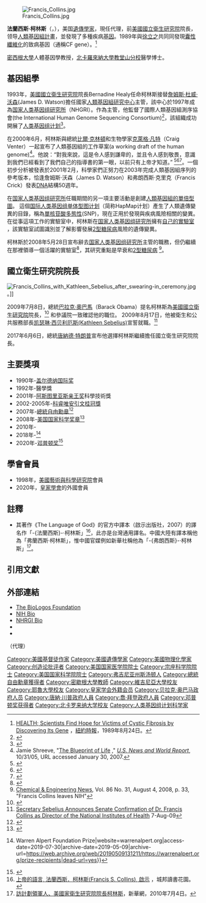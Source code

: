 {{noteTA
|1=zh-hant:法蘭西斯;zh-hans:弗朗西斯;
}}
{{Infobox officeholder
| name        = 弗朗西斯·柯林斯<br/>(Francis Collins)
| image       = Francis Collins official portrait.jpg
| caption     = 柯林斯，于2009年
| office     = {{le|總統科學顧問|Science Advisor to the President}}<br>{{small|代理}}
| president   = [[乔·拜登|乔·拜登]]
| term_start  = 2022年2月18日
| term_end    = 
| predecessor  = [[埃里克·蘭德|埃里克·蘭德]]
| successor   = 
| office2     = 第十六任[[美國國立衛生研究院|美國國立衛生研究院]]院長
| president2   = [[贝拉克·奥巴马|贝拉克·奥巴马]]<br>[[唐納·川普|唐納·川普]]<br>[[乔·拜登|乔·拜登]]
| deputy2      = [[劳伦斯·A·塔巴克|劳伦斯·A·塔巴克]]
| term_start2  = 2009年8月7日
| term_end2    = 2021年12月19日
| predecessor2  = [[瑞纳德·S·金顿|瑞纳德·S·金顿]]{{small|（代理）}}<br>[[曾和礼|曾和礼]]
| successor2   = [[勞倫斯·A·塔巴克|勞倫斯·A·塔巴克]]
|office3     = 第二任[[国家人类基因组研究所|国家人类基因组研究所]]所长
|president3   = [[比尔·克林顿|比尔·克林顿]]<br>[[贝拉克·奥巴马|贝拉克·奥巴马]]
|term_start3  = {{start date|1993}}
|term_end3    = {{end date|2008}}
|predecessor3  = [[迈克尔·M·戈特斯曼|迈克尔·M·戈特斯曼]]{{small|（代理）}}<br>[[詹姆斯·杜威·沃森|詹姆斯·杜威·沃森]]
|successor3   = [[艾伦·古特马赫|艾伦·古特马赫]]{{small|（代理）}}<br>[[埃里克·D·格林|埃里克·D·格林]]
| birth_name  = Francis Sellers Collins
| birth_date  = {{birth date and age|1950|4|14}}
| birth_place = 美国維吉尼亞州[[斯湯頓_(維吉尼亞州)|斯湯頓]]
| death_date  =
| death_place =
| party       = [[民主党_(美国)|民主党 (美国)]]
| spouse      = Diane Baker
| alma_mater  = [[弗吉尼亚大学|弗吉尼亚大学]]<br />[[耶鲁大学|耶鲁大学]]<br />[[北卡羅來納大學教堂山分校|北卡羅來納大學教堂山分校]]
| religion    = [[福音主義|福音主義]]
}}
[[File:Francis_Collins.jpg|thumb]]

'''法蘭西斯·柯林斯'''{{Ref label|a|?|none}}（{{lang-en|'''Francis S. Collins'''}}，{{bd|1950年|4月14日|||Collins}}），美国[[遺傳學家|遺傳學家]]，現任代理{{le|總統科學顧問|Science Advisor to the President}}，前[[美國國立衛生研究院|美國國立衛生研究院]]院長，领导[[人類基因組計畫|人類基因組計畫]]，並發現了多種疾病[[基因|基因]]。1989年與[[徐立之|徐立之]]共同同發現[[囊性纖維化|囊性纖維化]]的致病基因（通稱CF gene）。<REF>
[http://www.nytimes.com/1989/08/24/us/health-scientists-find-hope-for-victims-cystic-fibrosis-discovering-its-gene.html HEALTH; Scientists Find Hope for Victims of Cystic Fibrosis by Discovering Its Gene] {{Wayback|url=http://www.nytimes.com/1989/08/24/us/health-scientists-find-hope-for-victims-cystic-fibrosis-discovering-its-gene.html |date=20190504073725 }}，[[紐約時報|紐約時報]]，1989年8月24日。
</REF>

[[密西根大學|密西根大學]]人體基因學教授，[[北卡羅來納大學教堂山分校|北卡羅來納大學教堂山分校]]醫學博士。

== 基因組學 ==
1993年，[[美國國立衛生研究院|美國國立衛生研究院]]院長Bernadine Healy任命柯林斯接替[[詹姆斯·杜威·沃森|詹姆斯·杜威·沃森]](James D. Watson)擔任國家[[人类基因组计划|人類基因組研究中心]]主管，該中心於1997年成為[[国家人类基因组研究所|国家人类基因组研究所]]（NHGRI）。作為主管，他監督了國際人類基因組測序協會(the International Human Genome Sequencing Consortium)<ref>{{cite web|url=http://www.genome.gov/11006939|title=IHG Sequencing Centers|author=|date=|website=National Human Genome Research Institute (NHGRI)|accessdate=March 29, 2018|archive-date=2018-11-21|archive-url=https://web.archive.org/web/20181121104644/https://www.genome.gov/11006939/|dead-url=no}}</ref>，該組織成功開展了[[人类基因组计划|人类基因组计划]]<ref>{{cite web|title=Francis S. Collins, M.D., Ph.D. Biography and Interview|website=www.achievement.org|publisher=[[American_Academy_of_Achievement|American Academy of Achievement]]|url=https://www.achievement.org/achiever/francis-s-collins/#interview|access-date=2020-08-22|archive-date=2021-03-23|archive-url=https://web.archive.org/web/20210323120428/https://achievement.org/achiever/francis-s-collins/#interview|dead-url=no}}</ref>。

在2000年6月，柯林斯與總統[[比爾·克林頓|比爾·克林頓]]和生物學家[[克萊格·凡特|克萊格·凡特]]（Craig Venter）一起宣布了人類基因組的工作草案(a working draft of the human genome)<ref>Jamie Shreeve, "[https://www.usnews.com/usnews/news/articles/051031/31genome.htm The Blueprint of Life] {{webarchive |url=https://web.archive.org/web/20071130184339/http://www.usnews.com/usnews/news/articles/051031/31genome.htm |date=November 30, 2007 }}," ''[[U.S._News_and_World_Report|U.S. News and World Report]]'', 10/31/05, URL accessed January 30, 2007.</ref>。他說：“對我來說，這是令人感到謙卑的，並且令人感到敬畏，意識到我們已經看到了我們自己的指導書的第一眼，以前只有上帝才知道。” <ref>{{cite web |url=http://articles.latimes.com/2006/aug/17/nation/na-collins17/3 |title=Faithful to God, Science |last=Simon |first=Stephanie |work=[[Los_Angeles_Times|Los Angeles Times]] |accessdate=May 3, 2014 |quote="It is humbling for me, and awe-inspiring," he said, standing at Clinton's side, "to realize that we have caught the first glimpse of our own instruction book, previously known only to God." That moment moved Collins -- who is married and has two grown daughters — to talk more publicly about his faith and to write the book. "It's been a bit like taking a public bath," he said. |archive-date=2014-05-03 |archive-url=https://web.archive.org/web/20140503121231/http://articles.latimes.com/2006/aug/17/nation/na-collins17/3 |dead-url=no }}</ref><ref name="Lennox2009">{{cite book |last=Lennox |first=John C. |title=God's Undertaker: Has Science Buried God? |year=2009 |publisher=Lion Books |isbn=9780745953717 |page=[https://archive.org/details/godsundertaker00john/page/176 176] |quote=At the public announcement of the completion of the Human Genome Project, its director, Francis Collins, said: 'It is humbling for me and awe-inspiring to realize that we have caught the first glimpse of our own instruction book, previously known only to God.' |url=https://archive.org/details/godsundertaker00john/page/176 }}</ref><ref>{{cite web |url=http://transcripts.cnn.com/TRANSCRIPTS/0006/26/bn.01.html |title=President Clinton, British Prime Minister Tony Blair Deliver Remarks on Human Genome Milestone |date=June 26, 2000 |publisher=[[CNN|CNN]] |accessdate=May 3, 2014 |archive-date=2021-03-07 |archive-url=https://web.archive.org/web/20210307193722/http://transcripts.cnn.com/TRANSCRIPTS/0006/26/bn.01.html |dead-url=no }}</ref>。一個初步分析被發表於2001年2月，科學家們正努力在2003年完成人類基因組序列的參考版本，恰逢詹姆斯·沃森（James D. Watson）和弗朗西斯·克里克（Francis Crick）發表[[DNA|DNA]]結構50週年。

在[[国家人类基因组研究所|国家人类基因组研究所]]任職期間的另一項主要活動是創建[[国际人类基因组单体型图计划|人類基因組的單倍型圖]]。 這個[[国际人类基因组单体型图计划|国际人类基因组单体型图计划]]（简称HapMap计划）產生了人類遺傳變異的目錄，稱為[[單核苷酸多態性|單核苷酸多態性]](SNP)，現在正用於發現與疾病風險相關的變異。 在從事這項工作的實驗室中，柯林斯在[[国家人类基因组研究所|国家人类基因组研究所]]擁有[http://www.genome.gov/27534095 自己的實驗室] {{Wayback|url=http://www.genome.gov/27534095 |date=20160406035121 }}，該實驗室試圖識別並了解影響發展[[2型糖尿病|2型糖尿病]]風險的遺傳變異。

柯林斯於2008年5月28日宣布辭去[[国家人类基因组研究所|国家人类基因组研究所]]主管的職務，但仍繼續在那裡領導一個活躍的實驗室<ref>{{Cite web|url=https://irp.nih.gov/pi/francis-collins|title=Principal Investigators|website=NIH Intramural Research Program|access-date=2019-07-30|archive-date=2021-03-18|archive-url=https://web.archive.org/web/20210318013440/https://irp.nih.gov/pi/francis-collins|dead-url=no}}</ref>，其研究重點是早衰和[[2型糖尿病|2型糖尿病]] <ref>[[Chemical_&_Engineering_News|Chemical & Engineering News]], Vol. 86 No. 31, August 4, 2008, p. 33, "Francis Collins leaves NIH"</ref>。

== 國立衛生研究院院長 ==
[[File:Francis_Collins_with_Kathleen_Sebelius_after_swearing-in_ceremony.jpg|right]]。]]

2009年7月8日，總統[[巴拉克·奧巴馬|巴拉克·奧巴馬]]（Barack Obama）提名柯林斯為[[美國國立衛生研究院|美國國立衛生研究院]]院長，<ref>{{cite web|url=http://www.whitehouse.gov/the_press_office/President-Obama-Announces-Intent-to-Nominate-Francis-Collins-as-NIH-Director/|title="President Obama Announces Intent to Nominate Francis Collins as NIH Director," Press Office, the White House, July 8, 2009|website=whitehouse.gov|accessdate=March 29, 2018|archive-url=https://www.webcitation.org/6AqE0mUL4?url=http://www.whitehouse.gov/the_press_office/President-Obama-Announces-Intent-to-Nominate-Francis-Collins-as-NIH-Director/|archive-date=September 21, 2012|url-status=dead}}</ref> 和參議院一致確認他的職位。 2009年8月17日，他被衛生和公共服務部長[[凯瑟琳·西贝利厄斯|凯瑟琳·西贝利厄斯(Kathleen Sebelius)]]宣誓就職。<ref name="hhs">[https://www.hhs.gov/news/press/2009pres/08/20090807d.html Secretary Sebelius Announces Senate Confirmation of Dr. Francis Collins as Director of the National Institutes of Health] {{Webarchive|url=https://www.webcitation.org/6AqE1Sgbj?url=http://www.hhs.gov/news/press/2009pres/08/20090807d.html |date=September 21, 2012 }} 7-Aug-09</ref>

2017年6月6日，總統[[唐納德·特朗普|唐納德·特朗普]]宣布他選擇柯林斯繼續擔任國立衛生研究院院長。

== 主要獎項 ==
* 1990年-[[盖尔德纳国际奖|盖尔德纳国际奖]]
* 1992年-{{le|迪克森獎|Dickson Prize}}醫學獎
* 2001年-[[阿斯图里亚斯亲王奖|阿斯图里亚斯亲王奖]]科學技術獎
* 2002-2005年-[[科睿唯安引文桂冠獎|科睿唯安引文桂冠獎]]
* 2007年-[[總統自由勳章|總統自由勳章]]<ref>{{Cite web |url=http://nihrecord.od.nih.gov/newsletters/2007/11_30_2007/story4.htm |title=NIH Record – ''Collins Wins Presidential Medal of Freedom'' |access-date=August 2, 2010 |archive-url=https://web.archive.org/web/20100528170001/http://nihrecord.od.nih.gov/newsletters/2007/11_30_2007/story4.htm |archive-date=May 28, 2010 |url-status=dead  }}</ref>
* 2008年-[[美国国家科学奖章|美国国家科学奖章]]<ref>{{cite web|url=https://www.nsf.gov/od/nms/recip_details.cfm?recip_id=5300000000451|title=The President's National Medal of Science: Recipient Details - NSF - National Science Foundation|author=|date=|website=www.nsf.gov|accessdate=March 29, 2018|archive-date=2012-10-15|archive-url=https://web.archive.org/web/20121015222645/http://www.nsf.gov/od/nms/recip_details.cfm?recip_id=5300000000451|dead-url=no}}</ref>
* 2010年-{{le|阿爾巴尼醫學中心獎|Albany Medical Center Prize}}
* 2018年-{{le|沃倫·阿爾珀特基金會獎|Warren Alpert Foundation Prize}}<ref>{{Cite web|url=https://warrenalpert.org/prize-recipients|title=Prize Recipients {{!}} Warren Alpert Foundation Prize|website=warrenalpert.org|access-date=2019-07-30|archive-date=2019-05-09|archive-url=https://web.archive.org/web/20190509131211/https://warrenalpert.org/prize-recipients|dead-url=yes}}</ref>
* 2020年-[[邓普顿奖|邓普顿奖]]<ref>{{Cite web |url=https://www.templetonprize.org/francis-collins-awarded-2020-templeton-prize/ |title=Templeton Prize 2020 |access-date=2020-08-22 |archive-date=2020-11-10 |archive-url=https://web.archive.org/web/20201110215243/https://www.templetonprize.org/francis-collins-awarded-2020-templeton-prize/ |dead-url=no }}</ref>

== 學會會員 ==
* 1998年，[[美國藝術與科學研究院|美國藝術與科學研究院]]會員
* 2020年，[[皇家學會|皇家學會]]的外國會員

==註釋==
*{{Note label|a|?|none}}其著作《The Language of God》的官方中譯本（啟示出版社，2007）的譯名作「-{法蘭西斯}-·柯林斯」<ref>[http://www.cite.com.tw/product_info.php?products_id=13174 上帝的語言, 法蘭西斯．柯林斯(Francis S. Collins), 啟示] {{webarchive|url=https://web.archive.org/web/20140521072300/http://www.cite.com.tw/product_info.php?products_id=13174 |date=2014-05-21 }}，城邦讀書花園。</ref>，此亦是台灣通用譯名。中國大陸有譯本稱他為「弗蘭西斯·柯林斯」，惟中國官媒例如新華社稱他為「-{弗朗西斯}-·柯林斯」<REF>[http://news.xinhuanet.com/world/2010-07/04/c_12296461.htm 訪計劃領軍人、美國家衛生研究院院長柯林斯]，新華網，2010年7月4日。</REF>。

==引用文獻==
{{REFLIST}}

== 外部連結 ==
{{commons category}}
{{Wikiquote|Francis Collins|Francis Collins}}
* [http://www.biologos.org/ The BioLogos Foundation] {{Wayback|url=http://www.biologos.org/ |date=20210416171351 }}
* [http://www.nih.gov/about/director/directorbio.htm NIH Bio] {{Wayback|url=http://www.nih.gov/about/director/directorbio.htm |date=20151015214016 }}
* [http://www.genome.gov/10001018 NHRGI Bio] {{Wayback|url=http://www.genome.gov/10001018 |date=20081001153355 }}
* {{C-SPAN|Francis Collins}}
* {{TED speaker}}

{{s-start}}
{{s-gov}}
{{s-bef|before=[[詹姆斯·杜威·沃森|詹姆斯·杜威·沃森]]}}
{{s-ttl|order=第三任|title=[[国家人类基因组研究所|国家人类基因组研究所]]（NHGRI）主管|years=1993 – 2008}}
{{s-aft|after=[[埃里克·D·格林|埃里克·D·格林]]}}
{{s-break}}
{{s-bef|before={{tsl|en|Raynard S. Kington|瑞纳德·S·金顿}}（代理）<br>{{tsl|en|Elias Zerhouni|埃利亚斯·泽古尼}}}}
{{s-ttl|order=第十六任|title=[[美國國立衛生研究院|美國國立衛生研究院]]院長|years=2009 – 2021}}
{{s-aft|after=[[劳伦斯·A·塔巴克|劳伦斯·A·塔巴克]]}}（代理）
{{s-end}}

{{Winners of the National Medal of Science|biological}}
{{阿斯图里亚斯亲王奖获得者|technical-scientific-research}}
{{加拿大盖尔德纳国际奖获得者}}
{{邓普顿奖获得者}}
{{Authority control}}

{{DEFAULTSORT:Collins, Francis}}
[[Category:美國基督徒作家|Category:美國基督徒作家]]
[[Category:美國遺傳學家|Category:美國遺傳學家]]
[[Category:美國物理化學家|Category:美國物理化學家]]
[[Category:创造论批评者|Category:创造论批评者]]
[[Category:美国国家医学院院士|Category:美国国家医学院院士]]
[[Category:宗座科学院院士|Category:宗座科学院院士]]
[[Category:美国国家科学院院士|Category:美国国家科学院院士]]
[[Category:弗吉尼亚州斯汤顿人|Category:弗吉尼亚州斯汤顿人]]
[[Category:總統自由勳章獲得者|Category:總統自由勳章獲得者]]
[[Category:密歇根大學教師|Category:密歇根大學教師]]
[[Category:維吉尼亞大學校友|Category:維吉尼亞大學校友]]
[[Category:耶魯大學校友|Category:耶魯大學校友]]
[[Category:皇家学会外籍会员|Category:皇家学会外籍会员]]
[[Category:贝拉克·奥巴马政府人员|Category:贝拉克·奥巴马政府人员]]
[[Category:唐納·川普政府人員|Category:唐納·川普政府人員]]
[[Category:喬·拜登政府人員|Category:喬·拜登政府人員]]
[[Category:邓普顿奖获得者|Category:邓普顿奖获得者]]
[[Category:北卡罗来纳大学校友|Category:北卡罗来纳大学校友]]
[[Category:人类基因组计划科学家|Category:人类基因组计划科学家]]